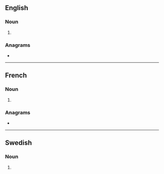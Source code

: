 {{also|Tians}}
==English==

===Noun===
{{head|en|noun plural form}}

# {{plural of|tian|lang=en}}

===Anagrams===
* {{anagrams|en|Astin|Saint|Santi|Sinta|Tanis|antis|insta-|saint|sat in|satin|stain|stian|tisan}}

----

==French==

===Noun===
{{head|fr|noun plural form|g=m}}

# {{plural of|tian|lang=fr}}

===Anagrams===
* {{l|fr|saint}}

----

==Swedish==

===Noun===
{{head|sv|noun form}}

# {{sv-noun-form-def-gen|tia}}
